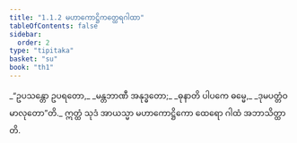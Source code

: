```yaml
---
title: "1.1.2 မဟာကောဋ္ဌိကတ္ထေရဂါထာ"
tableOfContents: false
sidebar:
  order: 2
type: "tipitaka"
basket: "su"
book: "th1"
---
```



<DynamicBreadcrumb />

<Division number="2" book="th1" e="ch" v="19" p="220">

<Paragraph number="7" type="verses" book="th1">
_“ဥပသန္တော ဥပရတော,_  
_မန္တဘာဏီ အနုဒ္ဓတော;_  
_ဓုနာတိ ပါပကေ ဓမ္မေ,_  
_ဒုမပတ္တံဝ မာလုတော”တိ._  

</Paragraph>

<Paragraph number="8" book="th1">
ဣတ္ထံ သုဒံ အာယသ္မာ မဟာကောဋ္ဌိကော ထေရော ဂါထံ အဘာသိတ္ထာတိ.
</Paragraph>
</Division>